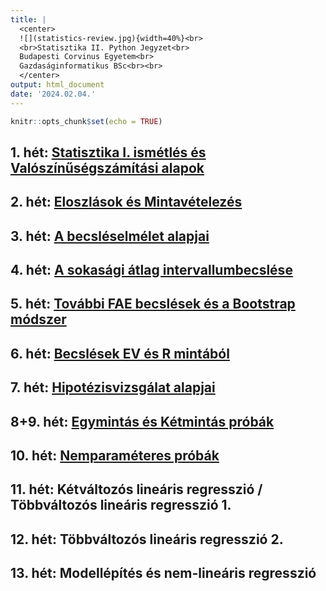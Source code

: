 ```yaml
---
title: |
  <center>
  ![](statistics-review.jpg){width=40%}<br> 
  <br>Statisztika II. Python Jegyzet<br>
  Budapesti Corvinus Egyetem<br>
  Gazdaságinformatikus BSc<br><br>
  </center> 
output: html_document
date: '2024.02.04.'
---
```


```r
knitr::opts_chunk$set(echo = TRUE)
```

## 1. hét: <a href="Gyak01.html" target="_blank">Statisztika I. ismétlés és Valószínűségszámítási alapok</a>

## 2. hét: <a href="Gyak02.html" target="_blank">Eloszlások és Mintavételezés</a>

## 3. hét: <a href="Gyak03.html" target="_blank">A becsléselmélet alapjai</a>

## 4. hét: <a href="Gyak04.html" target="_blank">A sokasági átlag intervallumbecslése</a>

## 5. hét: <a href="Gyak05.html" target="_blank">További FAE becslések és a Bootstrap módszer</a>

## 6. hét: <a href="Gyak06.html" target="_blank">Becslések EV és R mintából</a>

## 7. hét: <a href="Gyak07.html" target="_blank">Hipotézisvizsgálat alapjai</a>

## 8+9. hét: <a href="Gyak0809.html" target="_blank">Egymintás és Kétmintás próbák</a>

## 10. hét: <a href="Gyak10.html" target="_blank">Nemparaméteres próbák</a>

## 11. hét: Kétváltozós lineáris regresszió / Többváltozós lineáris regresszió 1.

## 12. hét: Többváltozós lineáris regresszió 2.

## 13. hét: Modellépítés és nem-lineáris regresszió

